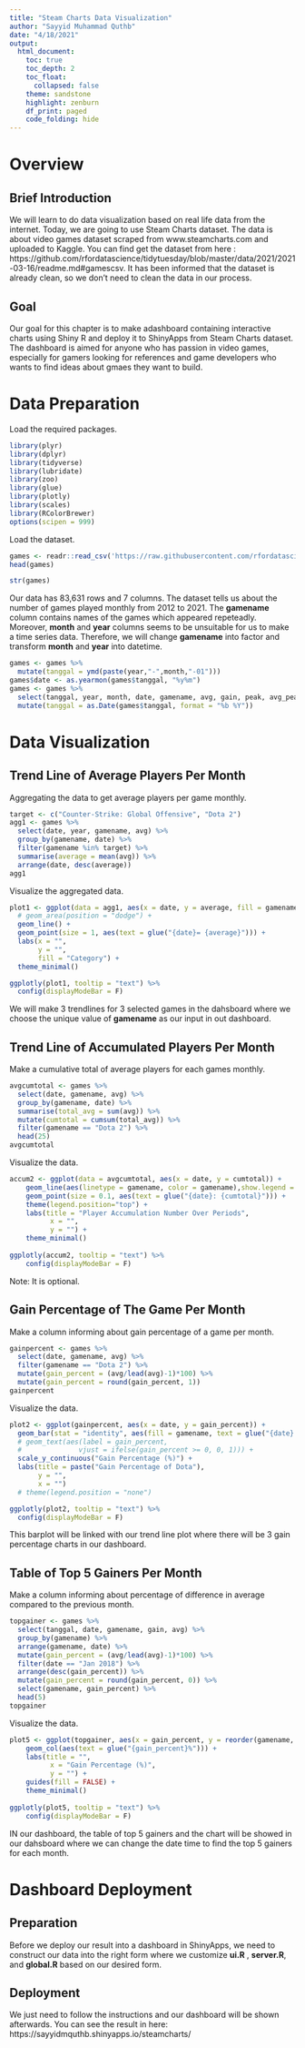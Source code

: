 ---
title: "Steam Charts Data Visualization"
author: "Sayyid Muhammad Quthb"
date: "4/18/2021"
output:
  html_document:
    toc: true
    toc_depth: 2
    toc_float:
      collapsed: false
    theme: sandstone
    highlight: zenburn
    df_print: paged
    code_folding: hide
---

# Overview

## Brief Introduction
We will learn to do data visualization based on real life data from the internet. Today, we are going to use Steam Charts dataset. The data is about video games dataset scraped from www.steamcharts.com and uploaded to Kaggle. You can find get the dataset from here : https://github.com/rfordatascience/tidytuesday/blob/master/data/2021/2021-03-16/readme.md#gamescsv.
It has been informed that the dataset is already clean, so we don't need to clean the data in our process.

## Goal
Our goal for this chapter is to make adashboard containing interactive charts using Shiny R and deploy it to ShinyApps from Steam Charts dataset. The dashboard is aimed for anyone who has passion in video games, especially for gamers looking for references and game developers who wants to find ideas about gmaes they want to build.

# Data Preparation

Load the required packages.

```{r}
library(plyr)
library(dplyr)
library(tidyverse)
library(lubridate)
library(zoo)
library(glue)
library(plotly)
library(scales)
library(RColorBrewer)
options(scipen = 999)
```

Load the dataset.

```{r}
games <- readr::read_csv('https://raw.githubusercontent.com/rfordatascience/tidytuesday/master/data/2021/2021-03-16/games.csv')
head(games)
```
```{r}
str(games)
```

Our data has 83,631 rows and  7 columns. The dataset tells us about the number of games played monthly from 2012 to 2021. The **gamename** column contains names of the games which appeared repeteadly. Moreover, **month** and **year** columns seems to be unsuitable for us to make a time series data. Therefore, we will change **gamename** into factor and transform **month** and **year** into datetime.

```{r}
games <- games %>% 
  mutate(tanggal = ymd(paste(year,"-",month,"-01")))
games$date <- as.yearmon(games$tanggal, "%y%m")
games <- games %>% 
  select(tanggal, year, month, date, gamename, avg, gain, peak, avg_peak_perc)%>% 
  mutate(tanggal = as.Date(games$tanggal, format = "%b %Y"))
```

# Data Visualization

## Trend Line of Average Players Per Month

Aggregating the data to get average players per game monthly.
```{r}
target <- c("Counter-Strike: Global Offensive", "Dota 2")
agg1 <- games %>% 
  select(date, year, gamename, avg) %>% 
  group_by(gamename, date) %>% 
  filter(gamename %in% target) %>% 
  summarise(average = mean(avg)) %>%
  arrange(date, desc(average))
agg1
```

Visualize the aggregated data.
```{r}
plot1 <- ggplot(data = agg1, aes(x = date, y = average, fill = gamename)) +
  # geom_area(position = "dodge") +
  geom_line() +
  geom_point(size = 1, aes(text = glue("{date}= {average}"))) +
  labs(x = "",
       y = "",
       fill = "Category") +
  theme_minimal()

ggplotly(plot1, tooltip = "text") %>% 
  config(displayModeBar = F)
```

We will make 3 trendlines for 3 selected games in the dahsboard where we choose the unique value of **gamename** as our input in out dashboard.

## Trend Line of Accumulated Players Per Month

Make a cumulative total of average players for each games monthly.
```{r}
avgcumtotal <- games %>% 
  select(date, gamename, avg) %>% 
  group_by(gamename, date) %>% 
  summarise(total_avg = sum(avg)) %>% 
  mutate(cumtotal = cumsum(total_avg)) %>% 
  filter(gamename == "Dota 2") %>% 
  head(25)
avgcumtotal
```

Visualize the data.
```{r}
accum2 <- ggplot(data = avgcumtotal, aes(x = date, y = cumtotal)) +
    geom_line(aes(linetype = gamename, color = gamename),show.legend = FALSE) +
    geom_point(size = 0.1, aes(text = glue("{date}: {cumtotal}"))) +
    theme(legend.position="top") +
    labs(title = "Player Accumulation Number Over Periods",
          x = "",
          y = "") +
    theme_minimal()
        
ggplotly(accum2, tooltip = "text") %>%
    config(displayModeBar = F)
```

Note: It is optional.

## Gain Percentage of The Game Per Month

Make a column informing about gain percentage of a game per month.
```{r}
gainpercent <- games %>% 
  select(date, gamename, avg) %>%
  filter(gamename == "Dota 2") %>% 
  mutate(gain_percent = (avg/lead(avg)-1)*100) %>% 
  mutate(gain_percent = round(gain_percent, 1))
gainpercent
```

Visualize the data.
```{r}
plot2 <- ggplot(gainpercent, aes(x = date, y = gain_percent)) +
  geom_bar(stat = "identity", aes(fill = gamename, text = glue("{date}: {gain_percent}%"))) + 
  # geom_text(aes(label = gain_percent,
  #              vjust = ifelse(gain_percent >= 0, 0, 1))) +
  scale_y_continuous("Gain Percentage (%)") +
  labs(title = paste("Gain Percentage of Dota"),
       y = "",
       x = "") 
  # theme(legend.position = "none")

ggplotly(plot2, tooltip = "text") %>% 
  config(displayModeBar = F)
```

This barplot will be linked with our trend line plot where there will be 3 gain percentage charts in our dashboard.

## Table of Top 5 Gainers Per Month

Make a column informing about percentage of difference in average compared to the previous month.
```{r}
topgainer <- games %>% 
  select(tanggal, date, gamename, gain, avg) %>%
  group_by(gamename) %>% 
  arrange(gamename, date) %>%
  mutate(gain_percent = (avg/lead(avg)-1)*100) %>% 
  filter(date == "Jan 2018") %>% 
  arrange(desc(gain_percent)) %>%
  mutate(gain_percent = round(gain_percent, 0)) %>%
  select(gamename, gain_percent) %>% 
  head(5)
topgainer
```

Visualize the data.
```{r}
plot5 <- ggplot(topgainer, aes(x = gain_percent, y = reorder(gamename, gain_percent)), color = "green") +
    geom_col(aes(text = glue("{gain_percent}%"))) +
    labs(title = "",
          x = "Gain Percentage (%)",
          y = "") +
    guides(fill = FALSE) +
    theme_minimal()
        
ggplotly(plot5, tooltip = "text") %>% 
    config(displayModeBar = F)
```

IN our dashboard, the table of top 5 gainers and the chart will be showed in our dahsboard where we can change the date time to find the top 5 gainers for each month.

# Dashboard Deployment

## Preparation
Before we deploy our result into a dashboard in ShinyApps, we need to construct our data into the right form where we customize **ui.R** , **server.R**, and **global.R** based on our desired form.

## Deployment
We just need to follow the instructions and our dashboard will be shown afterwards. You can see the result in here:
https://sayyidmquthb.shinyapps.io/steamcharts/






